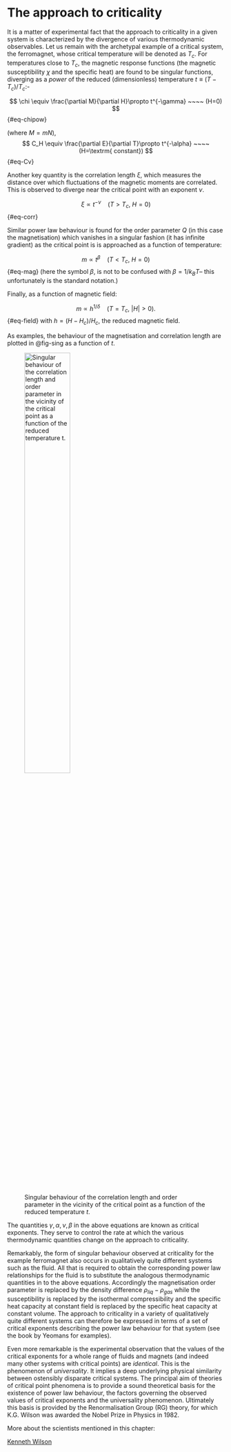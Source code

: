 # The approach to criticality {#sec:approach}

It is a matter of experimental fact that the approach to criticality in
a given system is characterized by the divergence of various
thermodynamic observables. Let us remain with the archetypal example of
a critical system, the ferromagnet, whose critical temperature will be
denoted as $T_c$. For temperatures close to $T_c$, the magnetic response
functions (the magnetic susceptibility $\chi$ and the specific heat) are
found to be singular functions, diverging as a *power* of the reduced
(dimensionless) temperature $t \equiv
(T-T_c)/T_c$:-

$$
\chi \equiv \frac{\partial M}{\partial H}\propto t^{-\gamma} ~~~~ (H=0) 
$${#eq-chipow}

(where $M=mN$),
$$
C_H \equiv \frac{\partial E}{\partial T}\propto t^{-\alpha} ~~~~ (H=\textrm{ constant}) 
$${#eq-Cv}

Another key quantity is the correlation length $\xi$, which measures the
distance over which fluctuations of the magnetic moments are correlated.
This is observed to diverge near the critical point with an exponent
$\nu$.

$$
\xi \propto t^{-\nu} ~~~~ (T > T_c,\: H=0)
$${#eq-corr}


Similar power law behaviour is found for the order parameter $Q$ (in
this case the magnetisation) which vanishes in a singular fashion (it
has infinite gradient) as the critical point is is approached as a
function of temperature:

$$
m \propto t^{\beta} ~~~~ (T < T_c,\: H=0) 
$${#eq-mag}
(here the symbol $\beta$, is not to be confused with $\beta=1/k_BT$--
this unfortunately is the standard notation.)

Finally, as a function of magnetic field:

$$m \propto h^{1/\delta} ~~~~ (T = T_c,\: |H|>0) .$${#eq-field}
with $h=(H-H_c)/H_c$, the reduced magnetic field.

As examples, the behaviour of the magnetisation and correlation length
are plotted in @fig-sing  as a function of $t$.

 ![Singular behaviour of the correlation length and order parameter in the vicinity of the critical point as a function of the reduced temperature $t$.](Figs/sing_color.png){width=50% fig-align="center" #fig-sing}

The quantities $\gamma, \alpha, \nu, \beta$ in the above equations are
known as critical exponents. They serve to control the rate at which the
various thermodynamic quantities change on the approach to criticality.

Remarkably, the form of singular behaviour observed at criticality for
the example ferromagnet also occurs in qualitatively quite different
systems such as the fluid. All that is required to obtain the
corresponding power law relationships for the fluid is to substitute the
analogous thermodynamic quantities in to the above equations.
Accordingly the magnetisation order parameter is replaced by the density
difference $\rho_{liq}-\rho_{gas}$ while the susceptibility is replaced
by the isothermal compressibility and the specific heat capacity at
constant field is replaced by the specific heat capacity at constant
volume. The approach to criticality in a variety of qualitatively quite
different systems can therefore be expressed in terms of a set of
critical exponents describing the power law behaviour for that system
(see the book by Yeomans for examples).

Even more remarkable is the experimental observation that the values of
the critical exponents for a whole range of fluids and magnets (and
indeed many other systems with critical points) are *identical*. This is
the phenomenon of *universality*. It implies a deep underlying physical
similarity between ostensibly disparate critical systems. The principal
aim of theories of critical point phenomena is to provide a sound
theoretical basis for the existence of power law behaviour, the factors
governing the observed values of critical exponents and the universality
phenomenon. Ultimately this basis is provided by the Renormalisation
Group (RG) theory, for which K.G. Wilson was awarded the Nobel Prize in
Physics in 1982.

More about the scientists mentioned in this chapter:

[Kenneth Wilson](https://en.wikipedia.org/wiki/Kenneth_G._Wilson)